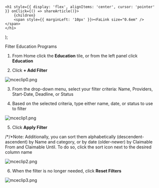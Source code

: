 

    <h1 style={{ display: 'flex', alignItems: 'center', cursor: 'pointer' }} onClick={() => shareArticle()}>
        {children} 
        <span style={{ marginLeft: '10px' }}><FaLink size="0.6em" /></span>
    </h1>
);

<ToastContainer />

<ClickableTitle>Filter Education Programs</ClickableTitle>




1. From Home click the **Education** tile, or from the left panel click **Education**


2. Click **+ Add Filter** 


![mceclip0.png](../../../resources/article-images/13018921004563-Filter-Education-Programs_1.png)


3. From the drop-down menu, select your filter criteria: Name, Providers, Start-Date, Deadline, or Status


4. Based on the selected criteria, type either name, date, or status to use to filter 


![mceclip1.png](../../../resources/article-images/13018921004563-Filter-Education-Programs_2.png)


5. Click **Apply Filter**


/*/*Note: Additionally, you can sort them alphabetically (descendent-ascendent) by Name and category, or by date (older-newer) by Claimable From and Claimable Until. To do so, click the sort icon next to the desired column name 


![mceclip2.png](../../../resources/article-images/13018921004563-Filter-Education-Programs_3.png)


6. When the filter is no longer needed, click **Reset Filters**


![mceclip3.png](../../../resources/article-images/13018921004563-Filter-Education-Programs_4.png)




